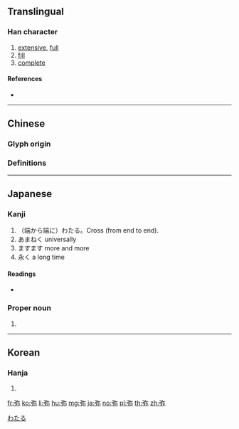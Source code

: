 {{character info/new}}
{{also|彌|瀰}}
==Translingual==

===Han character===
{{Han char|rn=57|rad=弓|as=05|sn=8|four=|canj=NNF|ids=⿰弓尔}}

# [[extensive]], [[full]]
# [[fill]]
# [[complete]]

====References====
* {{Han ref|kx=0357.300|dkj=09753|dj=0674.120|hdz=20993.060|uh=5F25|ud=24357}}

----

==Chinese==
===Glyph origin===
{{Han etyl}}
===Definitions===
{{zh-see|彌}}

----

==Japanese==

===Kanji===
{{ja-kanji|grade=|rs=弓05}}

# （端から端に）わたる。Cross (from end to end).
# あまねく universally
# ますます more and more
# 永く a long time

====Readings====
* {{ja-readings|kanon=[[び]] (bi)|goon=[[み]] (mi)|kun=[[ひさしい]] (hisashii), [[とおい]] (tooi), [[や]] (ya)}}

===Proper noun===
{{ja-pos|proper|わたる}}

# {{given name|male|lang=ja}}

[[Category:Japanese male given names|わたる]]

----

==Korean==

===Hanja===
{{ko-hanja|hangeul=미|eumhun=|rv=mi|mr=mi|y=mi}}

# {{defn|lang=ko|sort=弓05}}

[[fr:弥]]
[[ko:弥]]
[[li:弥]]
[[hu:弥]]
[[mg:弥]]
[[ja:弥]]
[[no:弥]]
[[pl:弥]]
[[th:弥]]
[[zh:弥]]